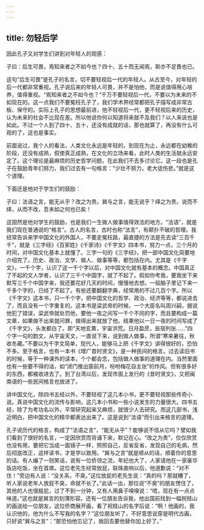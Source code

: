 ```yaml
---
---
---
```

title: 勿轻后学
---




因此孔子又对学生们讲到对年轻人的观感：

子曰：后生可畏，焉知来者之不如今也？四十、五十而无闻焉，斯亦不足畏也已。

这句“后生可畏”是孔子的名言，切不要轻视后一代的年轻人。从古至今，对年轻的后一代都非常重视。孔子说后来的年轻人可畏，并不是怕他，而是说值得用心培养，值得重视。“焉知来者之不如今也？”千万不要轻视后一代，不要以为未来的不如现在的。这一点我们不要冤枉孔子了，我们学术界经常都把孔子描写成非常古板、保守的。实际上孔子的思想最前进，他不轻视后一代，更不轻视后来的历史，认为未来的社会不比现在差。所以他说你何以知道将来就不及我们？以人来说也是如此。不过一个人到了四十、五十，还没有成就的话，那也就算了，再没有什么可观的了，这也是事实。

前面说过，我个人的看法，人类文化永远是年轻的，到现在为止，永远都在幼稚的阶段，还没有成熟，假使真正成熟，在文化的立场来看，此时人类的生活就永远安定了。这个理论是最麻烦的历史哲学问题，在此我们不去多讨论它。这一段也是孔子在鼓励青年们努力，我们过去有一句格言：“少壮不努力，老大徒伤悲。”就是这个道理。

下面还是他对于学生们的鼓励：

子曰：法语之言，能无从乎？改之为贵。巽与之言，能无说乎？绎之为贵。说而不绎，从而不改，吾末如之何也已矣！

这固然是他对学生的鼓励，也是我们一生做人做事值得效法的地方。“法语”，就是我们现在普通说的“格言”。古人的名言，古时也称“法言”，有颠扑不破的哲理。我经常告诉来学中国文化的外国人，不要走冤枉路，最直捷的方法是先去读“三百千千”，就是《三字经》《百家姓》《千家诗》《千字文》四本书，努力一点，三个月的时间，对中国文化基本上就懂了。三字一句的《三字经》，把一部中国文化简要地介绍完了。历史、政治、文学、做人、做事等等，都包括在内。尤其是《千字文》，一千个字，认识了这一千个字以后，对中国文化就有基本的概念。中国真正了不起的文人学者，认识了三千个中国字，就了不起了。假如你考我，要我坐下来默写三千个中国字来，我还要花好几天的时间，慢慢地去想。一般脑子里记下来一千多个字的，已经了不起了。有些还要翻翻字典，经常用的不过几百个字。所以《千字文》这本书，只一千个字，把中国文化的哲学、政治、经济等等，都说进去了，而且没有一个字重复的。这本书是梁武帝的时候，一个大臣名叫周兴嗣，据说他犯了错误，梁武帝就处罚他，要他一夜之间写一千个不同的字，而且要构成一篇文章，如果做不出来就问罪，做得出来就放了他。结果他以一日一夜的时间写成了《千字文》，头发都白了。即“天地玄黄，宇宙洪荒。日月盈昃，辰宿列张……”四个字一句的韵文，从宇宙天文，一直说下来，说到做人做事，所谓“寒来暑往，秋收冬藏。”不要以为千字文简单，现代人，能够马上把《千字文》讲得很好的，恐怕不多。至于格言，也有一本书《增广昔时贤文》，是一种民间的格言。过去读旧书的时候，等于一种课外的读本，个个都会念，包括做人做事的道理在内。当然里面也有一些要不得的话，如“闭门推出窗前月，吩咐梅花自主张”的作风。但有很多好的东西，都被收进去了。到了台湾以后，发现市面上发行的《昔时贤文》，又把闽南语的一些民间格言也放进了。

讲中国文化，除四书五经以外，不要轻视了这几本小书，更不要轻视那些传奇小说。真说中国文化的流传与影响，这几本小书和一些小说发生的力量很大。四书五经，除了为考功名以外，平常研究起来又麻烦，就很少人去研究。而这几部书，浅近明白，把中国文化的精华都表达出来了。这是说到“法语”而引出来格言的道理。

孔子说历代的格言，构成了“法语之言”，“能无从乎”？能够说不信从它吗？譬如我们看到了很好的名言，一定因欣赏而背诵下来，默记在心。“改之为贵”，仅仅欣赏也没有用，要把它当成一面镜子一样，照照自己，反省反省，发现自己的毛病，然后彻底改正，这样读书，才是学以致用。“巽与之言”就是顺从的话，顺着你的意思的话。有人编了一则笑话，说有一位侨领之流，年纪也大了，人家请他在一家豪华饭店吃饭，坐在首席。这位老先生经常放屁，联珠直响以后，他道歉说：“对不住！”旁边有人说：“没关系，不臭。”这位放屁的老先生说：“真的吗？那就糟了，听人家说老年人放屁不臭，命就不长了。”此话一出，那位说“不臭”的朋友愣住了，其他的人也很尴尬，过了不到一分钟，又有人用鼻子嗅嗅说：“唔，现在有一点点味道。”这也就是巽言的刻薄形容。还有一位朋友告诉我，他出国前找到一幅祝枝山的画送给一位朋友，这位侨商展开画，看了祝枝山的名字后说：“啊！他画的，我认识他的，他为什么不写我的名字？”这位朋友听了，不好意思说穿是明代古画，只好说“巽与之言”：“那恐怕他忘记了，我回去要他替你加上好了。”